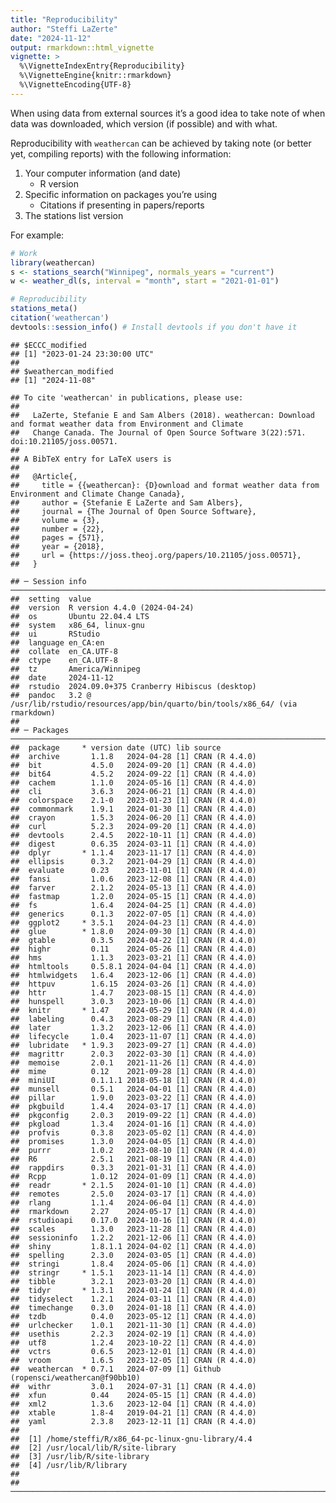 ```yaml
---
title: "Reproducibility"
author: "Steffi LaZerte"
date: "2024-11-12"
output: rmarkdown::html_vignette
vignette: >
  %\VignetteIndexEntry{Reproducibility}
  %\VignetteEngine{knitr::rmarkdown}
  %\VignetteEncoding{UTF-8}
---
```




When using data from external sources it's a good idea to take note of when data
was downloaded, which version (if possible) and with what. 

Reproducibility with `weathercan` can be achieved by taking note (or better yet, 
compiling reports) with the following information:

1. Your computer information (and date)
    - R version
2. Specific information on packages you're using
    - Citations if presenting in papers/reports
3. The stations list version

For example:


``` r
# Work
library(weathercan)
s <- stations_search("Winnipeg", normals_years = "current")
w <- weather_dl(s, interval = "month", start = "2021-01-01")

# Reproducibility
stations_meta()
citation('weathercan')
devtools::session_info() # Install devtools if you don't have it
```



```
## $ECCC_modified
## [1] "2023-01-24 23:30:00 UTC"
## 
## $weathercan_modified
## [1] "2024-11-08"
```

```
## To cite 'weathercan' in publications, please use:
## 
##   LaZerte, Stefanie E and Sam Albers (2018). weathercan: Download and format weather data from Environment and Climate
##   Change Canada. The Journal of Open Source Software 3(22):571. doi:10.21105/joss.00571.
## 
## A BibTeX entry for LaTeX users is
## 
##   @Article{,
##     title = {{weathercan}: {D}ownload and format weather data from Environment and Climate Change Canada},
##     author = {Stefanie E LaZerte and Sam Albers},
##     journal = {The Journal of Open Source Software},
##     volume = {3},
##     number = {22},
##     pages = {571},
##     year = {2018},
##     url = {https://joss.theoj.org/papers/10.21105/joss.00571},
##   }
```

```
## ─ Session info ───────────────────────────────────────────────────────────────────────────────────────────────────────────────────────
##  setting  value
##  version  R version 4.4.0 (2024-04-24)
##  os       Ubuntu 22.04.4 LTS
##  system   x86_64, linux-gnu
##  ui       RStudio
##  language en_CA:en
##  collate  en_CA.UTF-8
##  ctype    en_CA.UTF-8
##  tz       America/Winnipeg
##  date     2024-11-12
##  rstudio  2024.09.0+375 Cranberry Hibiscus (desktop)
##  pandoc   3.2 @ /usr/lib/rstudio/resources/app/bin/quarto/bin/tools/x86_64/ (via rmarkdown)
## 
## ─ Packages ───────────────────────────────────────────────────────────────────────────────────────────────────────────────────────────
##  package     * version date (UTC) lib source
##  archive       1.1.8   2024-04-28 [1] CRAN (R 4.4.0)
##  bit           4.5.0   2024-09-20 [1] CRAN (R 4.4.0)
##  bit64         4.5.2   2024-09-22 [1] CRAN (R 4.4.0)
##  cachem        1.1.0   2024-05-16 [1] CRAN (R 4.4.0)
##  cli           3.6.3   2024-06-21 [1] CRAN (R 4.4.0)
##  colorspace    2.1-0   2023-01-23 [1] CRAN (R 4.4.0)
##  commonmark    1.9.1   2024-01-30 [1] CRAN (R 4.4.0)
##  crayon        1.5.3   2024-06-20 [1] CRAN (R 4.4.0)
##  curl          5.2.3   2024-09-20 [1] CRAN (R 4.4.0)
##  devtools      2.4.5   2022-10-11 [1] CRAN (R 4.4.0)
##  digest        0.6.35  2024-03-11 [1] CRAN (R 4.4.0)
##  dplyr       * 1.1.4   2023-11-17 [1] CRAN (R 4.4.0)
##  ellipsis      0.3.2   2021-04-29 [1] CRAN (R 4.4.0)
##  evaluate      0.23    2023-11-01 [1] CRAN (R 4.4.0)
##  fansi         1.0.6   2023-12-08 [1] CRAN (R 4.4.0)
##  farver        2.1.2   2024-05-13 [1] CRAN (R 4.4.0)
##  fastmap       1.2.0   2024-05-15 [1] CRAN (R 4.4.0)
##  fs            1.6.4   2024-04-25 [1] CRAN (R 4.4.0)
##  generics      0.1.3   2022-07-05 [1] CRAN (R 4.4.0)
##  ggplot2     * 3.5.1   2024-04-23 [1] CRAN (R 4.4.0)
##  glue        * 1.8.0   2024-09-30 [1] CRAN (R 4.4.0)
##  gtable        0.3.5   2024-04-22 [1] CRAN (R 4.4.0)
##  highr         0.11    2024-05-26 [1] CRAN (R 4.4.0)
##  hms           1.1.3   2023-03-21 [1] CRAN (R 4.4.0)
##  htmltools     0.5.8.1 2024-04-04 [1] CRAN (R 4.4.0)
##  htmlwidgets   1.6.4   2023-12-06 [1] CRAN (R 4.4.0)
##  httpuv        1.6.15  2024-03-26 [1] CRAN (R 4.4.0)
##  httr          1.4.7   2023-08-15 [1] CRAN (R 4.4.0)
##  hunspell      3.0.3   2023-10-06 [1] CRAN (R 4.4.0)
##  knitr       * 1.47    2024-05-29 [1] CRAN (R 4.4.0)
##  labeling      0.4.3   2023-08-29 [1] CRAN (R 4.4.0)
##  later         1.3.2   2023-12-06 [1] CRAN (R 4.4.0)
##  lifecycle     1.0.4   2023-11-07 [1] CRAN (R 4.4.0)
##  lubridate   * 1.9.3   2023-09-27 [1] CRAN (R 4.4.0)
##  magrittr      2.0.3   2022-03-30 [1] CRAN (R 4.4.0)
##  memoise       2.0.1   2021-11-26 [1] CRAN (R 4.4.0)
##  mime          0.12    2021-09-28 [1] CRAN (R 4.4.0)
##  miniUI        0.1.1.1 2018-05-18 [1] CRAN (R 4.4.0)
##  munsell       0.5.1   2024-04-01 [1] CRAN (R 4.4.0)
##  pillar        1.9.0   2023-03-22 [1] CRAN (R 4.4.0)
##  pkgbuild      1.4.4   2024-03-17 [1] CRAN (R 4.4.0)
##  pkgconfig     2.0.3   2019-09-22 [1] CRAN (R 4.4.0)
##  pkgload       1.3.4   2024-01-16 [1] CRAN (R 4.4.0)
##  profvis       0.3.8   2023-05-02 [1] CRAN (R 4.4.0)
##  promises      1.3.0   2024-04-05 [1] CRAN (R 4.4.0)
##  purrr         1.0.2   2023-08-10 [1] CRAN (R 4.4.0)
##  R6            2.5.1   2021-08-19 [1] CRAN (R 4.4.0)
##  rappdirs      0.3.3   2021-01-31 [1] CRAN (R 4.4.0)
##  Rcpp          1.0.12  2024-01-09 [1] CRAN (R 4.4.0)
##  readr       * 2.1.5   2024-01-10 [1] CRAN (R 4.4.0)
##  remotes       2.5.0   2024-03-17 [1] CRAN (R 4.4.0)
##  rlang         1.1.4   2024-06-04 [1] CRAN (R 4.4.0)
##  rmarkdown     2.27    2024-05-17 [1] CRAN (R 4.4.0)
##  rstudioapi    0.17.0  2024-10-16 [1] CRAN (R 4.4.0)
##  scales        1.3.0   2023-11-28 [1] CRAN (R 4.4.0)
##  sessioninfo   1.2.2   2021-12-06 [1] CRAN (R 4.4.0)
##  shiny         1.8.1.1 2024-04-02 [1] CRAN (R 4.4.0)
##  spelling      2.3.0   2024-03-05 [1] CRAN (R 4.4.0)
##  stringi       1.8.4   2024-05-06 [1] CRAN (R 4.4.0)
##  stringr     * 1.5.1   2023-11-14 [1] CRAN (R 4.4.0)
##  tibble        3.2.1   2023-03-20 [1] CRAN (R 4.4.0)
##  tidyr       * 1.3.1   2024-01-24 [1] CRAN (R 4.4.0)
##  tidyselect    1.2.1   2024-03-11 [1] CRAN (R 4.4.0)
##  timechange    0.3.0   2024-01-18 [1] CRAN (R 4.4.0)
##  tzdb          0.4.0   2023-05-12 [1] CRAN (R 4.4.0)
##  urlchecker    1.0.1   2021-11-30 [1] CRAN (R 4.4.0)
##  usethis       2.2.3   2024-02-19 [1] CRAN (R 4.4.0)
##  utf8          1.2.4   2023-10-22 [1] CRAN (R 4.4.0)
##  vctrs         0.6.5   2023-12-01 [1] CRAN (R 4.4.0)
##  vroom         1.6.5   2023-12-05 [1] CRAN (R 4.4.0)
##  weathercan  * 0.7.1   2024-07-09 [1] Github (ropensci/weathercan@f90bb10)
##  withr         3.0.1   2024-07-31 [1] CRAN (R 4.4.0)
##  xfun          0.44    2024-05-15 [1] CRAN (R 4.4.0)
##  xml2          1.3.6   2023-12-04 [1] CRAN (R 4.4.0)
##  xtable        1.8-4   2019-04-21 [1] CRAN (R 4.4.0)
##  yaml          2.3.8   2023-12-11 [1] CRAN (R 4.4.0)
## 
##  [1] /home/steffi/R/x86_64-pc-linux-gnu-library/4.4
##  [2] /usr/local/lib/R/site-library
##  [3] /usr/lib/R/site-library
##  [4] /usr/lib/R/library
## 
## ──────────────────────────────────────────────────────────────────────────────────────────────────────────────────────────────────────
```
